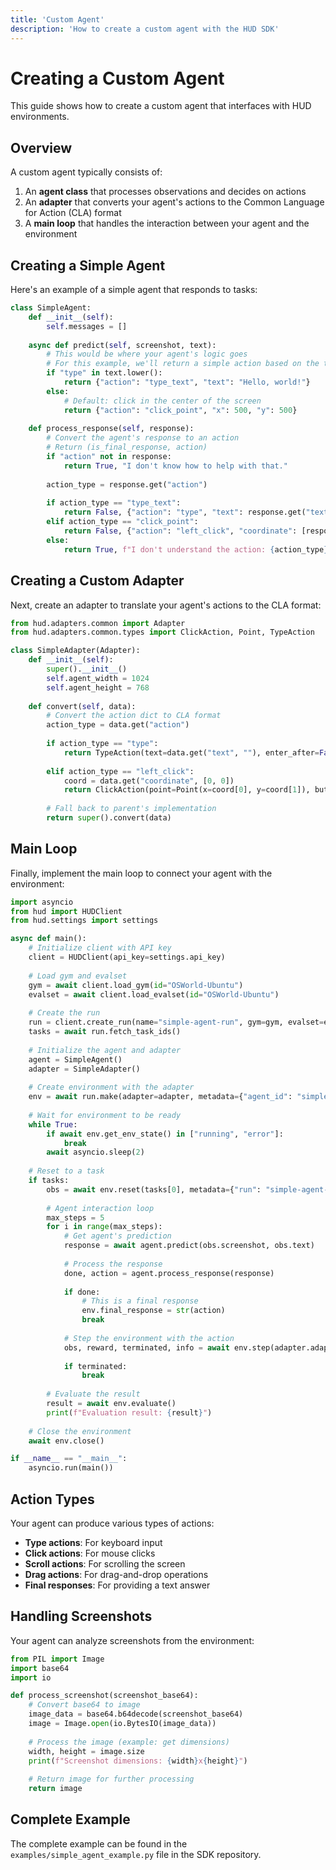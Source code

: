 ```yaml
---
title: 'Custom Agent'
description: 'How to create a custom agent with the HUD SDK'
---
```


# Creating a Custom Agent

This guide shows how to create a custom agent that interfaces with HUD environments.

## Overview

A custom agent typically consists of:

1. An **agent class** that processes observations and decides on actions
2. An **adapter** that converts your agent's actions to the Common Language for Action (CLA) format
3. A **main loop** that handles the interaction between your agent and the environment

## Creating a Simple Agent

Here's an example of a simple agent that responds to tasks:

```python
class SimpleAgent:
    def __init__(self):
        self.messages = []
        
    async def predict(self, screenshot, text):
        # This would be where your agent's logic goes
        # For this example, we'll return a simple action based on the text
        if "type" in text.lower():
            return {"action": "type_text", "text": "Hello, world!"}
        else:
            # Default: click in the center of the screen
            return {"action": "click_point", "x": 500, "y": 500}
    
    def process_response(self, response):
        # Convert the agent's response to an action
        # Return (is_final_response, action)
        if "action" not in response:
            return True, "I don't know how to help with that."
            
        action_type = response.get("action")
        
        if action_type == "type_text":
            return False, {"action": "type", "text": response.get("text", "")}
        elif action_type == "click_point":
            return False, {"action": "left_click", "coordinate": [response.get("x", 0), response.get("y", 0)]}
        else:
            return True, f"I don't understand the action: {action_type}"
```

## Creating a Custom Adapter

Next, create an adapter to translate your agent's actions to the CLA format:

```python
from hud.adapters.common import Adapter
from hud.adapters.common.types import ClickAction, Point, TypeAction

class SimpleAdapter(Adapter):
    def __init__(self):
        super().__init__()
        self.agent_width = 1024
        self.agent_height = 768
        
    def convert(self, data):
        # Convert the action dict to CLA format
        action_type = data.get("action")
        
        if action_type == "type":
            return TypeAction(text=data.get("text", ""), enter_after=False)
            
        elif action_type == "left_click":
            coord = data.get("coordinate", [0, 0])
            return ClickAction(point=Point(x=coord[0], y=coord[1]), button="left")
            
        # Fall back to parent's implementation
        return super().convert(data)
```

## Main Loop

Finally, implement the main loop to connect your agent with the environment:

```python
import asyncio
from hud import HUDClient
from hud.settings import settings

async def main():
    # Initialize client with API key
    client = HUDClient(api_key=settings.api_key)
    
    # Load gym and evalset
    gym = await client.load_gym(id="OSWorld-Ubuntu")
    evalset = await client.load_evalset(id="OSWorld-Ubuntu")
    
    # Create the run
    run = client.create_run(name="simple-agent-run", gym=gym, evalset=evalset)
    tasks = await run.fetch_task_ids()
    
    # Initialize the agent and adapter
    agent = SimpleAgent()
    adapter = SimpleAdapter()
    
    # Create environment with the adapter
    env = await run.make(adapter=adapter, metadata={"agent_id": "simple-agent"})
    
    # Wait for environment to be ready
    while True:
        if await env.get_env_state() in ["running", "error"]:
            break
        await asyncio.sleep(2)
    
    # Reset to a task
    if tasks:
        obs = await env.reset(tasks[0], metadata={"run": "simple-agent-run"})
        
        # Agent interaction loop
        max_steps = 5
        for i in range(max_steps):
            # Get agent's prediction
            response = await agent.predict(obs.screenshot, obs.text)
            
            # Process the response
            done, action = agent.process_response(response)
            
            if done:
                # This is a final response
                env.final_response = str(action)
                break
            
            # Step the environment with the action
            obs, reward, terminated, info = await env.step(adapter.adapt_list([action]))
            
            if terminated:
                break
        
        # Evaluate the result
        result = await env.evaluate()
        print(f"Evaluation result: {result}")
    
    # Close the environment
    await env.close()

if __name__ == "__main__":
    asyncio.run(main())
```

## Action Types

Your agent can produce various types of actions:

- **Type actions**: For keyboard input
- **Click actions**: For mouse clicks
- **Scroll actions**: For scrolling the screen
- **Drag actions**: For drag-and-drop operations
- **Final responses**: For providing a text answer

## Handling Screenshots

Your agent can analyze screenshots from the environment:

```python
from PIL import Image
import base64
import io

def process_screenshot(screenshot_base64):
    # Convert base64 to image
    image_data = base64.b64decode(screenshot_base64)
    image = Image.open(io.BytesIO(image_data))
    
    # Process the image (example: get dimensions)
    width, height = image.size
    print(f"Screenshot dimensions: {width}x{height}")
    
    # Return image for further processing
    return image
```

## Complete Example

The complete example can be found in the `examples/simple_agent_example.py` file in the SDK repository. 